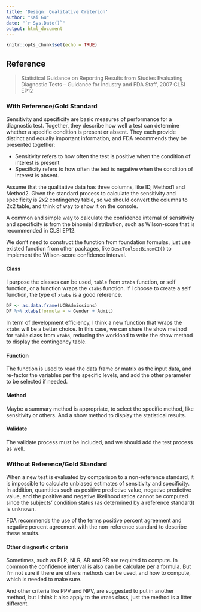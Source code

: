 ```yaml
---
title: 'Design: Qualitative Criterion'
author: "Kai Gu"
date: "`r Sys.Date()`"
output: html_document
---
```


```r
knitr::opts_chunk$set(echo = TRUE)
```

## Reference

> Statistical Guidance on Reporting Results from Studies Evaluating Diagnostic Tests -- Guidance for Industry and FDA Staff, 2007
> CLSI EP12

### With Reference/Gold Standard

Sensitivity and specificity are basic measures of performance for a diagnostic test. Together, they describe how well a test can determine whether a specific condition is present or absent. They each provide distinct and equally important information, and FDA recommends they be presented together:

- Sensitivity refers to how often the test is positive when the condition of
interest is present
- Specificity refers to how often the test is negative when the condition of
interest is absent.

Assume that the qualitative data has three columns, like ID, Method1 and Method2. Given the standard process to calculate the sensitivity and specificity is 2x2 contingency table, so we should convert the columns to 2x2 table, and think of way to show it on the console.

A common and simple way to calculate the confidence internal of sensitivity and specificity is from the binomial distribution, such as Wilson-score that is recommended in CLSI EP12.

We don't need to construct the function from foundation formulas, just use existed function from other packages, like `DescTools::BinomCI()` to implement the Wilson-score confidence interval.

#### Class

I purpose the classes can be used, `table` from `xtabs` function, or self function, or a function wraps the `xtabs` function. If I choose to create a self function, the type of `xtabs` is a good reference.

```r
DF <- as.data.frame(UCBAdmissions)
DF %>% xtabs(formula = ~ Gender + Admit)
```

In term of development efficiency, I think a new function that wraps the `xtabs` will be a better choice. In this case, we can share the show method for `table` class from `xtabs`, reducing the workload to write the show method to display the contingency table.

#### Function

The function is used to read the data frame or matrix as the input data, and re-factor the variables per the specific levels, and add the other parameter to be selected if needed.

#### Method

Maybe a summary method is appropriate, to select the specific method, like sensitivity or others. And a show method to display the statistical results.

#### Validate

The validate process must be included, and we should add the test process as well.

### Without Reference/Gold Standard

When a new test is evaluated by comparison to a non-reference standard, it is impossible to calculate unbiased estimates of sensitivity and specificity. In addition, quantities such as positive predictive value, negative predictive value, and the positive and negative likelihood ratios cannot be computed since the subjects’ condition status (as determined by a reference standard) is unknown.

FDA recommends the use of the terms positive percent agreement and negative percent agreement with the non-reference standard to describe these results.

#### Other diagnostic criteria

Sometimes, such as PLR, NLR, AR and RR are required to compute. In common the confidence interval is also can be calculate per a formula. But I'm not sure if there are others methods can be used, and how to compute, which is needed to make sure.

And other criteria like PPV and NPV, are suggested to put in another method, but I think it also apply to the `xtabs` class, just the method is a litter different.
